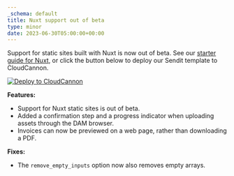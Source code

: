 ```yaml
---
_schema: default
title: Nuxt support out of beta
type: minor
date: 2023-06-30T05:00:00+00:00
---
```

Support for static sites built with Nuxt is now out of beta. See our [starter guide for Nuxt](/documentation/guides/nuxtjs-starter-guide/), or click the button below to deploy our Sendit template to CloudCannon.

[![Deploy to CloudCannon](https://buttons.cloudcannon.com/deploy.svg)](https://app.cloudcannon.com/register#sites/connect/github/CloudCannon/sendit-nuxtjs-template)

**Features:**

* Support for Nuxt static sites is out of beta.
* Added a confirmation step and a progress indicator when uploading assets through the DAM browser.
* Invoices can now be previewed on a web page, rather than downloading a PDF.

**Fixes:**

* The `remove_empty_inputs` option now also removes empty arrays.
